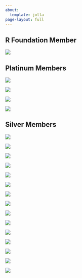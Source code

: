 ```yaml
---
about:
  template: jolla
page-layout: full
---
```

## R Foundation Member

<img src="/images/members/rfoundation-300x184.webp" />

## Platinum Members

<div class="platinum">

  <img class="platinum-img" src="/images/members/Biogen.svg" />


  <img class="platinum-img" src="/images/members/genentech-300x184.webp" />


  <img  class="platinum-img" src="/images/members/msft-300x184.webp" />


  <img  class="platinum-img"src="/images/members/posit-logo-fullcolor-TM-1-300x78.webp" />

</div>

## Silver Members

<div class="silver">

  <img class="silver-img" src="/images/members/american-statistical-association.svg" />

  <img class="silver-img" src="/images/members/Ascent_Horizontal.svg" />

  <img class="silver-img" src="/images/members/esri-300x184.webp" />

  <img class="silver-img"src="/images/members/google-300x184.webp" />

  <img class="silver-img" src="/images/members/GSK_logo_2022.svg-300x96.webp" />

  <img class="silver-img" src="/images/members/jnj-300x38.webp" />

  <img class="silver-img" src="/images/members/lander-analytics.svg" />

  <img class="silver-img"src="/images/members/merck.svg" />

  <img class="silver-img"src="/images/members/novartis.svg" />

  <img class="silver-img" src="/images/members/novo-nordisk.svg" />

  <img class="silver-img" src="/images/members/oracle-300x184.webp" />

  <img class="silver-img" src="/images/members/Pfizer_Logo_Color_RGB.svg" />

  <img class="silver-img"src="/images/members/procogia-horizontal-light-bg-300x71.webp" />

  <img class="silver-img" src="https://www.r-consortium.org/wp-content/uploads/sites/13/2024/03/sanofi.svg" />


  <img class="silver-img" src="https://www.r-consortium.org/wp-content/uploads/sites/13/2021/12/Swiss_Re.svg" />

</div>
